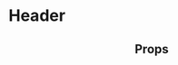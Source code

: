 

<Meta title="Header" component={Header} />

# Header

<Preview>
  <Story name="header">
    <Header
      text="Daniel Larrotta Bernal"
      imgUrl="https://larrotta69.github.io/app/img/tigre_50.png"
    />
  </Story>
</Preview>

## Props

<Props of={Header} />
